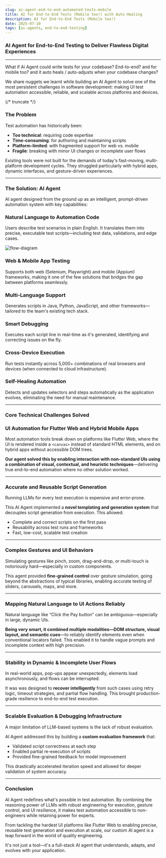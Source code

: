 ```yaml
---
slug: ai-agent-end-to-end-automated-tests-mobile
title: AI for End-to-End Tests (Mobile too!) with Auto Healing
description: AI for End-to-End Tests (Mobile too!)
date: 2025-07-10
tags: [ai-agents, end-to-end-testing]
---
```


### AI Agent for End-to-End Testing to Deliver Flawless Digital Experiences

---

What if Ai Agent could write tests for your codebase? End-to-end? and for mobile too? and it auto heals / auto-adjusts when your codebase changes?

We share nuggets we learnt while building an AI Agent to solve one of the most persistent challenges in software development: making UI test automation accessible, reliable, and scalable across platforms and devices.

{/* truncate */}


### The Problem

Test automation has historically been:

- **Too technical**: requiring code expertise
- **Time-consuming**: for authoring and maintaining scripts
- **Platform-limited**: with fragmented support for web vs. mobile
- **Fragile**: breaking with minor UI changes or incomplete user flows

Existing tools were not built for the demands of today's fast-moving, multi-platform development cycles. They struggled particularly with hybrid apps, dynamic interfaces, and gesture-driven experiences.

---

### The Solution: AI Agent

AI agent designed from the ground up as an intelligent, prompt-driven automation system with key capabilities:

### Natural Language to Automation Code

Users describe test scenarios in plain English. It translates them into precise, executable test scripts—including test data, validations, and edge cases.

![flow-diagram](flow-diagram.png)

### Web & Mobile App Testing

Supports both web (Selenium, Playwright) and mobile (Appium) frameworks, making it one of the few solutions that bridges the gap between platforms seamlessly.

### Multi-Language Support

Generates scripts in Java, Python, JavaScript, and other frameworks—tailored to the team's existing tech stack.

### Smart Debugging

Executes each script line in real-time as it's generated, identifying and correcting issues on the fly.

### Cross-Device Execution

Run tests instantly across 5,000+ combinations of real browsers and devices (when connected to cloud infrastructure).

### Self-Healing Automation

Detects and updates selectors and steps automatically as the application evolves, eliminating the need for manual maintenance.

---

### Core Technical Challenges Solved

### UI Automation for Flutter Web and Hybrid Mobile Apps

Most automation tools break down on platforms like Flutter Web, where the UI is rendered inside a `<canvas>` instead of standard HTML elements, and on hybrid apps without accessible DOM trees.

**Our agent solved this by enabling interaction with non-standard UIs using a combination of visual, contextual, and heuristic techniques**—delivering true end-to-end automation where no other solution worked.

---

### Accurate and Reusable Script Generation

Running LLMs for every test execution is expensive and error-prone.

This AI Agent implemented a **novel templating and generation system** that decouples script generation from execution. This allowed:

- Complete and correct scripts on the first pass
- Reusability across test runs and frameworks
- Fast, low-cost, scalable test creation

---

### Complex Gestures and UI Behaviors

Simulating gestures like pinch, zoom, drag-and-drop, or multi-touch is notoriously hard—especially in custom components.

This agent provided **fine-grained control** over gesture simulation, going beyond the abstractions of typical libraries, enabling accurate testing of sliders, carousels, maps, and more.

---

### Mapping Natural Language to UI Actions Reliably

Natural language like “Click the Pay button” can be ambiguous—especially in large, dynamic UIs.

**Being very smart, it combined multiple modalities—DOM structure, visual layout, and semantic cues**—to reliably identify elements even when conventional locators failed. This enabled it to handle vague prompts and incomplete context with high precision.

---

### Stability in Dynamic & Incomplete User Flows

In real-world apps, pop-ups appear unexpectedly, elements load asynchronously, and flows can be interrupted.

It was was designed to **recover intelligently** from such cases using retry logic, timeout strategies, and partial flow handling. This brought production-grade resilience to end-to-end test execution.

---

### Scalable Evaluation & Debugging Infrastructure

A major limitation of LLM-based systems is the lack of robust evaluation.

AI Agent addressed this by building a **custom evaluation framework** that:

- Validated script correctness at each step
- Enabled partial re-execution of scripts
- Provided fine-grained feedback for model improvement
    
This drastically accelerated iteration speed and allowed for deeper validation of system accuracy.
    

---

### Conclusion

AI Agent redefines what's possible in test automation. By combining the reasoning power of LLMs with robust engineering for execution, gesture control, and UI resilience, it makes test automation accessible to non-engineers while retaining power for experts.

From tackling the hardest UI platforms like Flutter Web to enabling precise, reusable test generation and execution at scale, our custom AI agent is a leap forward in the world of quality engineering.

It's not just a tool—it's a full-stack AI agent that understands, adapts, and evolves with your application.